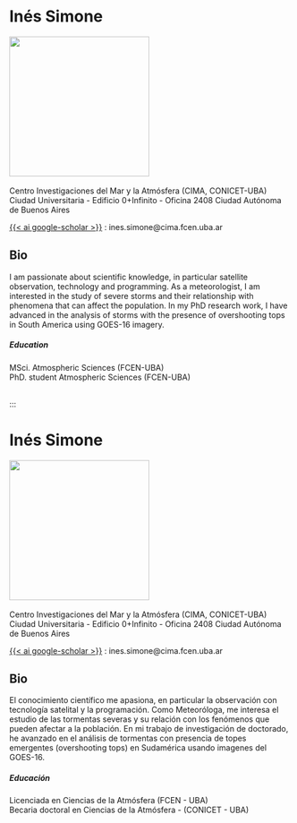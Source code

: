 ::: {.content-visible when-profile="english"}

<h1>Inés Simone</h1>

![](images/simone.jpeg){width=250} \
\
Centro Investigaciones del Mar y la Atmósfera (CIMA, CONICET-UBA) \
Ciudad Universitaria - Edificio 0+Infinito - Oficina 2408
Ciudad Autónoma de Buenos Aires \

[{{< ai google-scholar   >}}</i>](https://scholar.google.com/citations?hl=en&user=PuD-wywAAAAJ
) <i class="bi bi-inbox"></i>: ines.simone@cima.fcen.uba.ar \


<style>
  .fa-twitter {
    color: #0077CC;
    font-size: 25px;
  }
</style>

<style>
  .ai-google-scholar {
    color: #000000;
    font-size: 25px;
  }
</style>


<h2>Bio</h2>
I am passionate about scientific knowledge, in particular satellite observation, technology and programming. As a meteorologist, I am interested in the study of severe storms and their relationship with phenomena that can affect the population. In my PhD research work, I have advanced in the analysis of storms with the presence of overshooting tops in South America using GOES-16 imagery.

<h5>Education</h5>
MSci. Atmospheric Sciences (FCEN-UBA) \
PhD. student Atmospheric Sciences (FCEN-UBA) \
\

:::



:::


::: {.content-visible when-profile="spanish"}

<h1>Inés Simone</h1>

![](images/simone.jpeg){width=250} \
\
Centro Investigaciones del Mar y la Atmósfera (CIMA, CONICET-UBA) \
Ciudad Universitaria - Edificio 0+Infinito - Oficina 2408
Ciudad Autónoma de Buenos Aires \

[{{< ai google-scholar   >}}</i>](https://scholar.google.com/citations?hl=en&user=PuD-wywAAAAJ
) <i class="bi bi-inbox"></i>: ines.simone@cima.fcen.uba.ar \


<style>
  .fa-twitter {
    color: #0077CC;
    font-size: 25px;
  }
</style>

<style>
  .ai-google-scholar {
    color: #000000;
    font-size: 25px;
  }
</style>


<h2>Bio</h2>

El conocimiento científico me apasiona, en particular la observación con tecnología satelital y la programación. Como Meteoróloga, me interesa el estudio de las tormentas severas y su relación con los fenómenos que pueden afectar a la población. En mi trabajo de investigación de doctorado, he avanzado en el análisis de tormentas con presencia de topes emergentes (overshooting tops) en Sudamérica usando imagenes del GOES-16.

<h5>Educación</h5>
Licenciada en Ciencias de la Atmósfera (FCEN - UBA)\
Becaria doctoral en Ciencias de la Atmósfera - (CONICET - UBA)\

\

:::


